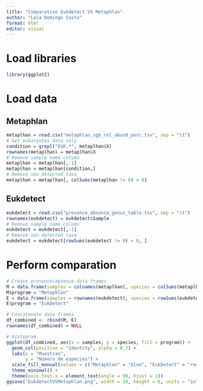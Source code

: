 ```yaml
---
title: "Comparation Eukdetect VS Metaphlan"
author: "Laia Domingo Costa"
format: html
editor: visual
---
```


# Load libraries

```r
library(ggplot2)
```

# Load data

## Metaphlan

```r
metaplhan = read.csv("metaphlan_sgb_rel_abund_perc.tsv", sep = "\t")
# Get eukaryotes data only
condition = grepl("EUK.*", metaplhan$X)
rownames(metaplhan) = metaplhan$X
# Remove sample name column
metaplhan = metaplhan[,-1]
metaplhan = metaplhan[condition,]
# Remove non detected taxa
metaplhan = metaplhan[, colSums(metaplhan != 0) > 0]
```

## Eukdetect

```r
eukdetect = read.csv("presence_absence_genus_table.tsv", sep = "\t")
rownames(eukdetect) = eukdetect$Sample
# Remove sample name column
eukdetect = eukdetect[,-1]
# Remove non detected taxa
eukdetect = eukdetect[rowSums(eukdetect != 0) > 0, ]
```

# Perform comparation

```r
# Create presence/absence data frames
M = data.frame(samples = colnames(metaplhan), species = colSums(metaplhan != 0))
M$program = "Metaphlan"
E = data.frame(samples = rownames(eukdetect), species = rowSums(eukdetect != 0))
E$program = "EukDetect"

# Concatenate data frames
df_combined <- rbind(M, E)
rownames(df_combined) = NULL

# Histogram
ggplot(df_combined, aes(x = samples, y = species, fill = program)) +
  geom_col(position = "identity", alpha = 0.7) +
  labs(x = "Muestras",
       y = "Número de especies") +
  scale_fill_manual(values = c("Metaphlan" = "blue", "EukDetect" = "red")) +
  theme_minimal() +
  theme(axis.text.x = element_text(angle = 90, hjust = 1))
ggsave("EukdetectVSMetaphlan.png", width = 10, height = 6, units = "in", bg = "white")
```
